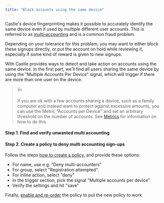 ```yaml
---
title: "Block accounts using the same device"
---
```


Castle's device fingerprinting makes it possible to accurately identify the same device even if used by multiple different user accounts. This is referred to as [multi-accounting](/docs/multi-accounting) and is a common fraud problem. 

Depending on your tolerance for this problem, you may want to either block these signups directly, or put the account on hold while reviewing it, especially if some kind of reward is given to new signups.

With Castle provides ways to detect and take action on accounts using the same device. In the first part, we'll find all users sharing the same device by using the "Multiple Accounts Per Device" signal, which will trigger if there are more than one user on the device.

> 👍
> 
> If you are ok with a few accounts sharing a device, such as a family computer and instead want to protect against excessive amounts, you can use the Metric "Accounts per Device" and set an arbitrary threshold on the number of accounts. See [Metrics](/docs/metrics#filtering-by-metrics) for information on how to do this

#### Step 1\. Find and verify unwanted multi accounting

#### Step 2\. Create a policy to deny multi accounting sign-ups

Follow the steps [how to create a policy](/docs/creating-a-policy#creating-a-policy), and provide these options:

* For name, use e.g. "Deny multi-accounters"
* For group, select "Registration attempted".
* For inline action, select "deny"
* In the trigger section, pick the signal "Multiple accounts per device"
* Verify the settings and hit "save"

Finally, [enable and re-order](/docs/creating-a-policy#step-3-enable-and-reorder) the policy to put the new policy to work